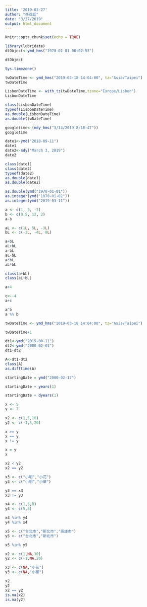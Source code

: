 ```yaml
---
title: '2019-03-27'
author: "林茂廷"
date: "3/27/2019"
output: html_document
---
```


```r
knitr::opts_chunk$set(echo = TRUE)
```

```r
library(lubridate)
dtObject<-ymd_hms("1970-01-01 00:02:53") 
```

```r
dtObject
```

```r
Sys.timezone()
```

```r
twDateTime <- ymd_hms("2019-03-18 14:04:00", tz="Asia/Taipei")
twDateTime
```


```r
LisbonDateTime <- with_tz(twDateTime,tzone="Europe/Lisbon")
LisbonDateTime
```

```r
class(LisbonDateTime)
typeof(LisbonDateTime)
as.double(LisbonDateTime)
as.double(twDateTime)
```

```r
googletime<-(mdy_hms("3/14/2019 8:18:47"))
googletime
```

```r
date1<-ymd("2018-09-11")
date1
date2<-mdy("March 3, 2019")
date2
```

```r
class(date1)
class(date2)
typeof(date2)
as.double(date1)
as.double(date2)
```

```r
as.double(ymd("1970-01-01"))
as.integer(ymd("1970-01-02"))
as.integer(ymd("2019-03-11"))
```

```r
a <- c(1, 5, -3)
b <- c(0.5, 12, 2)
a-b

aL <- c(1L, 5L, -3L)
bL <- c(-2L, -4L, 8L)
```

```r
a+bL
aL+bL
a-bL
aL-bL
a*bL
aL*bL
```

```r
class(a+bL)
class(aL+bL)
```

```r
a+4
```

```r
c<--4
a+c
```

```r
a^b
a %% b
```

```r
twDateTime <- ymd_hms("2019-03-18 14:04:00", tz="Asia/Taipei")

twDateTime+1
```

```r
dt1<-ymd("2019-08-11")
dt2<-ymd("2000-02-01")
dt1-dt2

A<-dt1-dt2
class(A)
as.difftime(A)
```

```r
startingDate = ymd("2000-02-17")
```

```r
startingDate + years(1)
```

```r
startingDate + dyears(1)
```

```r
x <- 5
y <- 7

x2 <- c(1,5,10)
y2 <- c(-1,5,20)
```

```r
x >= y
x == y
x != y

x = y
x
```
```r
x2 < y2
x2 == y2
```

```r
x3 <- c("小明","小花")
y3 <- c("小明","小華")

y3 == x3
x3 != y3
```

```r
x4 <- c(1,5,8)
y4 <- c(5,8)

x4 %in% y4
y4 %in% x4
```

```r
x5 <- c("台北市","新北市","高雄市")
y5 <- c("台北市","新北市")

x5 %in% y5
```

```r
x2 <- c(1,NA,10)
y2 <- c(-1,NA,20)

x3 <- c(NA,"小花")
y3 <- c(NA,"小華")
```

```r
x2
y2
x2 == y2
is.na(x2)
is.na(y2)
```

